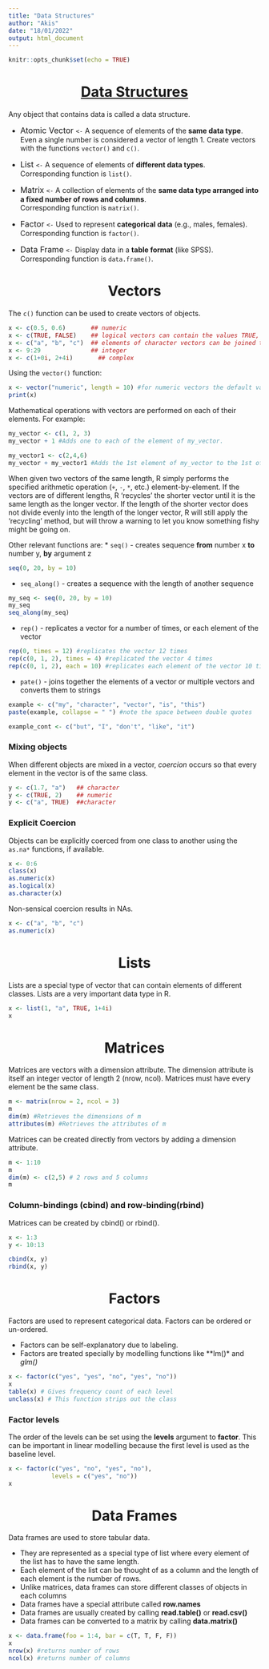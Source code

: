 ```yaml
---
title: "Data Structures"
author: "Akis"
date: "18/01/2022"
output: html_document
---
```


```r
knitr::opts_chunk$set(echo = TRUE)
```

<u><center><h1> Data Structures </u></center></h1>

Any object that contains data is called a data structure.

* <font size="3"> Atomic Vector </font> ```<-``` A sequence of elements of the **same data type**. Even a single number is considered a vector of length 1. Create vectors with the functions ```vector()``` and ```c()```.\

* <font size="3"> List </font> ```<-``` A sequence of elements of **different data types**.\
Corresponding function is ```list()```.

* <font size="3"> Matrix </font> ```<-``` A collection of elements of the **same data type arranged into a fixed number of rows and columns**.\
Corresponding function is ```matrix()```.

* <font size="3"> Factor </font> ```<-``` Used to represent **categorical data** (e.g., males, females).\
Corresponding function is ```factor()```.

* <font size="3"> Data Frame </font> ```<-``` Display data in a **table format** (like SPSS).\
Corresponding function is ```data.frame()```.

<center><h1> Vectors </center></h1>

The ```c()``` function can be used to create vectors of objects.

```r
x <- c(0.5, 0.6)       ## numeric
x <- c(TRUE, FALSE)    ## logical vectors can contain the values TRUE, FALSE and NA
x <- c("a", "b", "c")  ## elements of character vectors can be joined together with the paste() function
x <- 9:29              ## integer
x <- c(1+0i, 2+4i)       ## complex
```

Using the ```vector()``` function:
```r
x <- vector("numeric", length = 10) #for numeric vectors the default value is zero.
print(x)
```

Mathematical operations with vectors are performed on each of their elements. For example:
```r
my_vector <- c(1, 2, 3)
my_vector + 1 #Adds one to each of the element of my_vector.

my_vector1 <- c(2,4,6)
my_vector + my_vector1 #Adds the 1st element of my_vector to the 1st of my_vector1, the 2nd to the 2nd, etc...
```
When given two vectors of the same length, R simply performs the specified arithmetic operation (`+`, `-`, `*`, etc.) element-by-element. If the vectors are of different lengths, R 'recycles' the shorter vector until it is the same length as the longer vector. If the length of the shorter vector does not divide evenly into the length of the longer vector, R will still apply the 'recycling' method, but will throw a warning to let you know something fishy might be going on.

Other relevant functions are:
* `seq()` - creates sequence **from** number x **to** number y, **by** argument z
```r
seq(0, 20, by = 10)
```

* `seq_along()` - creates a sequence with the length of another sequence
```r
my_seq <- seq(0, 20, by = 10)
my_seq
seq_along(my_seq)
```

* `rep()` - replicates a vector for a number of times, or each element of the vector

```r
rep(0, times = 12) #replicates the vector 12 times
rep(c(0, 1, 2), times = 4) #replicated the vector 4 times
rep(c(0, 1, 2), each = 10) #replicates each element of the vector 10 times
```

* `pate()` - joins together the elements of a vector or multiple vectors and converts them to strings
```r
example <- c("my", "character", "vector", "is", "this")
paste(example, collapse = " ") #note the space between double quotes

example_cont <- c("but", "I", "don't", "like", "it")
```


### Mixing objects

When different objects are mixed in a vector, *coercion* occurs so that every element in the vector is of the same class.

```r
y <- c(1.7, "a")   ## character
y <- c(TRUE, 2)    ## numeric
y <- c("a", TRUE)  ##character
```

### Explicit Coercion

Objects can be explicitly coerced from one class to another using the `as.na*` functions, if available.

```r
x <- 0:6
class(x)
as.numeric(x)
as.logical(x)
as.character(x)
```

Non-sensical coercion results in NAs.

```r
x <- c("a", "b", "c")
as.numeric(x)
```

<center><h1> Lists </center></h1>

Lists are a special type of vector that can contain elements of different classes. Lists are a very important data type in R.

```r
x <- list(1, "a", TRUE, 1+4i)
x
```


<center><h1> Matrices </center></h1>

Matrices are vectors with a dimension attribute. The dimension attribute is itself an integer vector of length 2 (nrow, ncol). Matrices must have every element be the same class.

```r
m <- matrix(nrow = 2, ncol = 3)
m
dim(m) #Retrieves the dimensions of m
attributes(m) #Retrieves the attributes of m
```

Matrices can be created directly from vectors by adding a dimension attribute.

```r
m <- 1:10
m
dim(m) <- c(2,5) # 2 rows and 5 columns
m
```

### Column-bindings (cbind) and row-binding(rbind)

Matrices can be created by cbind() or rbind().

```r
x <- 1:3
y <- 10:13

cbind(x, y)
rbind(x, y)
```

<center><h1> Factors </center></h1>

Factors are used to represent categorical data. Factors can be ordered or un-ordered.

* Factors can be self-explanatory due to labeling.
* Factors are treated specially by modelling functions like **lm()* and *glm()*

```r
x <- factor(c("yes", "yes", "no", "yes", "no"))
x
table(x) # Gives frequency count of each level
unclass(x) # This function strips out the class
```

### Factor levels

The order of the levels can be set using the **levels** argument to **factor**. This can be important in linear modelling because the first level is used as the baseline level.

```r
x <- factor(c("yes", "no", "yes", "no"),
            levels = c("yes", "no"))
x
```

<center><h1> Data Frames </center></h1>

Data frames are used to store tabular data.

* They are represented as a special type of list where every element of the list has to have the same length.
* Each element of the list can be thought of as a column and the length of each element is the number of rows.
* Unlike matrices, data frames can store different classes of objects in each columns
* Data frames have a special attribute called **row.names**
* Data frames are usually created by calling **read.table()** or **read.csv()**
* Data frames can be converted to a matrix by calling **data.matrix()**

```r
x <- data.frame(foo = 1:4, bar = c(T, T, F, F))
x
nrow(x) #returns number of rows
ncol(x) #returns number of columns
```



